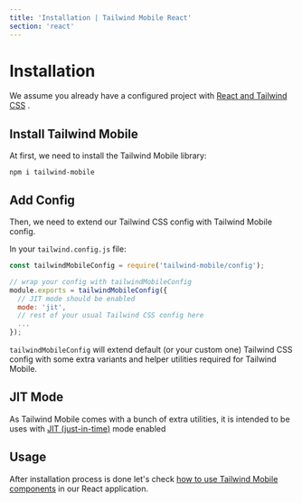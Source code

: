 ```yaml
---
title: 'Installation | Tailwind Mobile React'
section: 'react'
---
```


# Installation

We assume you already have a configured project with [React and Tailwind CSS](https://tailwindcss.com/docs/installation) .

## Install Tailwind Mobile

At first, we need to install the Tailwind Mobile library:

```
npm i tailwind-mobile
```

## Add Config

Then, we need to extend our Tailwind CSS config with Tailwind Mobile config.

In your `tailwind.config.js` file:

```js
const tailwindMobileConfig = require('tailwind-mobile/config');

// wrap your config with tailwindMobileConfig
module.exports = tailwindMobileConfig({
  // JIT mode should be enabled
  mode: 'jit',
  // rest of your usual Tailwind CSS config here
  ...
});
```

`tailwindMobileConfig` will extend default (or your custom one) Tailwind CSS config with some extra variants and helper utilities required for Tailwind Mobile.

## JIT Mode

As Tailwind Mobile comes with a bunch of extra utilities, it is intended to be uses with [JIT (just-in-time)](https://tailwindcss.com/docs/just-in-time-mode) mode enabled

## Usage

After installation process is done let's check [how to use Tailwind Mobile components](/react/usage) in our React application.
